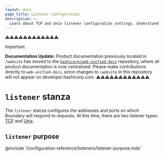 ```yaml
---
layout: docs
page_title: Listener configuration
description: >-
  Learn about TCP and Unix listener configuration settings. Understand where to change the default addresses and ports on which Boundary responds to requests.
---
```


⚠️⚠️⚠️⚠️⚠️⚠️⚠️⚠️⚠️⚠️⚠️⚠️
> [!IMPORTANT]  
> **Documentation Update:** Product documentation previously located in `/website` has moved to the [`hashicorp/web-unified-docs`](https://github.com/hashicorp/web-unified-docs) repository, where all product documentation is now centralized. Please make contributions directly to `web-unified-docs`, since changes to `/website` in this repository will not appear on developer.hashicorp.com.
⚠️⚠️⚠️⚠️⚠️⚠️⚠️⚠️⚠️⚠️⚠️⚠️

# `listener` stanza

The `listener` stanza configures the addresses and ports on which Boundary will
respond to requests. At this time, there are two listener types:
[TCP](/boundary/docs/monitor/listeners/tcp) and [Unix](/boundary/docs/monitor/listeners/unix).


## `listener` purpose

@include '/configuration-reference/listeners/listener-purpose.mdx'